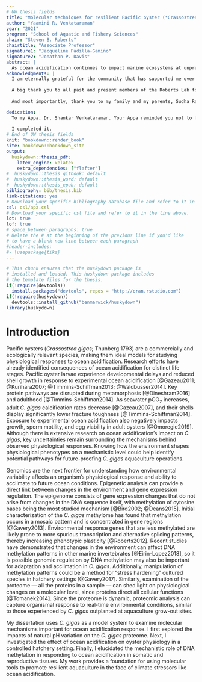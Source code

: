 ```yaml
---
# UW thesis fields
title: "Molecular techniques for resilient Pacific oyster (*Crassostrea gigas*) aquaculture"
author: "Yaamini R. Venkataraman"
year: "2021"
program: "School of Aquatic and Fishery Sciences"
chair: "Steven B. Roberts"
chairtitle: "Associate Professor"
signature1: "Jacqueline Padilla-Gamiño"
signature2: "Jonathan P. Davis"
abstract: |
  As ocean acidification continues to impact marine ecosystems at unprecedented rates, phenotypic plasticity may allow organisms to withstand more stressful conditions. Genomic methods can elucidate molecular mechanisms that contribute to phenotypic plasticity, allowing for a deeper understanding of how physiological processes will be impacted by low pH. My dissertation examines the effects of ocean acidification on the Pacific oyster (*Crassostrea gigas*) stress response and reproduction; elucidate how exposure history impacts phenotype; and explore the role of functional role DNA methylation in somatic and reproductive tissue. I investigated the effect of regional environmental variation on the molecular physiology of *C. gigas* outplanted at five different estuarine sites (four in Puget Sound, one in Willapa Bay) in Washington, USA using gel-free proteomic methods. While there was no difference in survival, or any protein abundances due to pH differences between sites, *C. gigas* outplanted at the site with the highest temperature had significantly higher abundances of antioxidant enzymes and molecular chaperones, elucidating the molecular underpinnings of thermotolerance. In a hatchery setting, I explored the impact of ocean acidification on reproductive maturity and output. A seven week low pH exposure did not affect sex ratio or maturation stage; however, it did significantly affect survival of larvae. Even though adult oysters spent four months in ambient pH conditions between low pH exposure and strip spawning, larvae from females that experienced low pH conditions had significantly higher mortality. Finally, I conducted the first investigations examining the effect of ocean acidification in *C. gigas* methylomes. To investigate the role of environmentally-responsive methylation in reproductive tissue, I analyzed gonad methylomes of female *C. gigas* exposed to low pH. A total of 1,599 differentially methylated loci (DML) were found in gene bodies. The genic DML were associated with cilium movement, development, and cytoskeletal processes, implying a need to regulate cellular growth in the gonad in response to low pH. I then explored the influence of low pH on the somatic tissue methylome using diploid and triploid oyster ctenidia. Differences in ploidy status yielded 154 DML. These ploidy-DML were associated with cell-cell adhesion and dephosphorlylation processes, which are not commonly associated with methylome changes in organisms that undergo natural polyploidization. The 178 pH-DML were associated with processes commonly observed in oysters exposed to ocean acidification, including apoptosis, protein ubiquitination, zinc ion binding, and cytoskeletal processes. In both reproductive and somatic tissue, the enrichment of DML in genes with multiple transcripts could indicate a role for methylation to regulate gene expression via alternative splicing. Investigating the molecular underpinnings of responses to ocean acidification in *C. gigas* will provide a thorough understanding of this global aquaculture product’s ability to withstand future ocean conditions.
acknowledgments: |
  I am eternally grateful for the community that has supported me over the past five years. I cannot thank my adviser, Dr. Steven B. Roberts, enough for his mentorship. He gave me room to grow and think for myself as a scientist, while constantly supporting my goals and advocating for my best interests. He fostered a welcoming, community-oriented lab environment that I will deeply miss. My other committee members — Drs. Jacqueline Padilla-Gamiño, Jonathan P. Davis, Julian D. Olden, and Lauren Buckley — challenged me to think about my work broadly and were always enthusiastic about my work in a way that refreshed my own interests. Although they were not officially part of my committee, Drs. Hollie M. Putnam at the University of Rhode Island and Kathleen E. Lotterhos at Northeastern University taught me so much in our collaborations, and showed me how new faculty members could pursue engaging research while also advocating for better academic environments. 
  
  A big thank you to all past and present members of the Roberts Lab for helping me every time my code didn’t run, teaching me proper pipetting technique, and bringing levity and joy to what can feel like a slog-fest. The SAFS graduate student community has been integral to my time in Seattle; it was a joy to learn, protest, and laugh with you all.
  
  And most importantly, thank you to my family and my parents, Sudha Rajagopalan and Dr. Shankar Venkataraman. I would be nothing without you. Thank you, and I love you.

dedication: |
  To my Appa, Dr. Shankar Venkataraman. Your Appa reminded you not to forget to complete your Ph.D, so that you could do the same for me. 
  
  I completed it.
# End of UW thesis fields
knit: "bookdown::render_book"
site: bookdown::bookdown_site
output: 
  huskydown::thesis_pdf: 
    latex_engine: xelatex
    extra_dependencies: ["flafter"]
#  huskydown::thesis_gitbook: default
#  huskydown::thesis_word: default
#  huskydown::thesis_epub: default
bibliography: bib/thesis.bib
link-citations: yes
# Download your specific bibliography database file and refer to it in the line above.
csl: csl/apa.csl
# Download your specific csl file and refer to it in the line above.
lot: true
lof: true
# space_between_paragraphs: true
# Delete the # at the beginning of the previous line if you'd like
# to have a blank new line between each paragraph
#header-includes:
#- \usepackage{tikz}
---
```


<!--
Above is the YAML (YAML Ain't Markup Language) header that includes a lot of metadata used to produce the document.  Be careful with spacing in this header!

If you'd like to include a comment that won't be produced in your resulting file enclose it in a block like this.
-->

<!--
If you receive a duplicate label error after knitting, make sure to delete the index.Rmd file and then knit again.
-->

```r
# This chunk ensures that the huskydown package is
# installed and loaded. This huskydown package includes
# the template files for the thesis.
if(!require(devtools))
  install.packages("devtools", repos = "http://cran.rstudio.com")
if(!require(huskydown))
  devtools::install_github("benmarwick/huskydown")
library(huskydown)
```

<!-- The {.unnumbered} option here means that the introduction will be "Chapter 0." You can also use {-} for no numbers on chapters. -->

# Introduction {.unnumbered}

Pacific oysters (*Crassostrea gigas*; Thunberg 1793) are a commercially and ecologically relevant species, making them ideal models for studying physiological responses to ocean acidification. Research efforts have already identified consequences of ocean acidification for distinct life stages. Pacific oyster larvae experience developmental delays and reduced shell growth in response to experimental ocean acidification [@Gazeau2011; @Kurihara2007; @Timmins-Schiffman2013; @Waldbusser2014]. Key protein pathways are disrupted during metamorphosis [@Dineshram2016] and adulthood [@Timmins-Schiffman2014]. As seawater pCO~2~ increases, adult *C. gigas* calcification rates decrease [@Gazeau2007], and their shells display significantly lower fracture toughness [@Timmins-Schiffman2014]. Exposure to experimental ocean acidification also negatively impacts growth, sperm motility, and egg viability in adult oysters [@Omoregie2019]. Although there is extensive research on ocean acidification’s impact on *C. gigas*, key uncertainties remain surrounding the mechanisms behind observed physiological responses. Knowing how the environment shapes physiological phenotypes on a mechanistic level could help identify potential pathways for future-proofing *C. gigas* aquaculture operations.

Genomics are the next frontier for understanding how environmental variability affects an organism’s physiological response and ability to acclimate to future ocean conditions. Epigenetic analysis can provide a direct link between changes in the environment and gene expression regulation. The epigenome consists of gene expression changes that do not arise from changes in the DNA sequence itself, with methylation of cytosine bases being the most studied mechanism [@Bird2002; @Deans2015]. Initial characterization of the *C. gigas* methylome has found that methylation occurs in a mosaic pattern and is concentrated in gene regions [@Gavery2013]. Environmental response genes that are less methylated are likely prone to more spurious transcription and alternative splicing patterns, thereby increasing phenotypic plasticity [@Roberts2012]. Recent studies have demonstrated that changes in the environment can affect DNA methylation patterns in other marine invertebrates [@Eirin-Lopez2018], so it is possible genomic regulation by DNA methylation may also be important for adaptation and acclimation in *C. gigas*. Additionally, manipulation of methylation patterns could be a method for “stress hardening” cultured species in hatchery settings [@Gavery2017]. Similarly, examination of the proteome — all the proteins in a sample — can shed light on physiological changes on a molecular level, since proteins direct all cellular functions [@Tomanek2014]. Since the proteome is dynamic, proteomic analysis can capture organismal response to real-time environmental conditions, similar to those experienced by *C. gigas* outplanted at aquaculture grow-out sites.

My dissertation uses *C. gigas* as a model system to examine molecular mechanisms important for ocean acidification response. I first explored the impacts of natural pH variation on the *C. gigas* proteome. Next, I investigated the effect of ocean acidification on oyster physiology in a controlled hatchery setting. Finally, I elucidated the mechanistic role of DNA methylation in responding to ocean acidification in somatic and reproductive tissues. My work provides a foundation for using molecular tools to promote resilient aquaculture in the face of climate stressors like ocean acidification.
